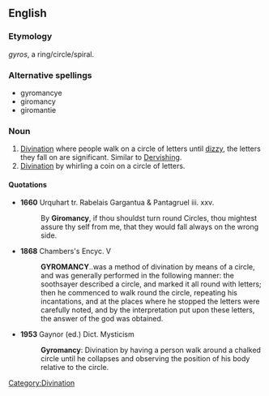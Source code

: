 ==English==

===Etymology===
{{AGr.}} ''gyros'', a ring/circle/spiral.

===Alternative spellings===
*gyromancye
*giromancy
*giromantie

===Noun===
{{en-noun|-}}

# [[divination|Divination]] where people walk on a circle of letters until [[dizzy]], the letters they fall on are significant. Similar to [[Whirling Dervishes|Dervishing]].
# [[divination|Divination]] by whirling a coin on a circle of letters.

====Quotations====
*'''1660''' Urquhart tr. Rabelais Gargantua & Pantagruel iii. xxv.
*:By '''Giromancy''', if thou shouldst turn round Circles, thou mightest assure thy self from me, that they would fall always on the wrong side.

*'''1868''' Chambers's Encyc. V
*:'''GYROMANCY'''..was a method of divination by means of a circle, and was generally performed in the following manner: the soothsayer described a circle, and marked it all round with letters; then he commenced to walk round the circle, repeating his incantations, and at the places where he stopped the letters were carefully noted, and by the interpretation put upon these letters, the answer of the god was obtained.

*'''1953''' Gaynor (ed.) Dict. Mysticism
*:'''Gyromancy''': Divination by having a person walk around a chalked circle until he collapses and observing the position of his body relative to the circle.

[[Category:Divination]]